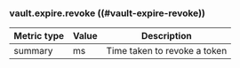 ### vault.expire.revoke ((#vault-expire-revoke))

Metric type | Value | Description
----------- | ----- | -----------
summary     | ms    | Time taken to revoke a token
